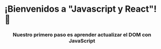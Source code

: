# ¡Bienvenidos a "Javascript y React"! 👋
<h3 style="text-align: center;">
  Nuestro primero paso es aprender actualizar el DOM con JavaScript
</h3>
